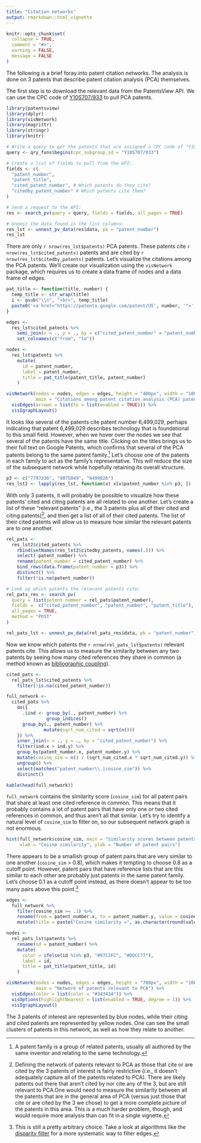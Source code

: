 ```yaml
---
title: "Citation networks"
output: rmarkdown::html_vignette
---
```


```r
knitr::opts_chunk$set(
  collapse = TRUE, 
  comment = "#>", 
  warning = FALSE,
  message = FALSE
)
```

The following is a brief foray into patent citation networks. The analysis is done on 3 patents that describe patent citation analysis (PCA) themselves. 

The first step is to download the relevant data from the PatentsView API. We can use the CPC code of  [Y10S707/933](https://worldwide.espacenet.com/classification#!/CPC=Y10S707/933) to pull PCA patents. 

```r
library(patentsview)
library(dplyr)
library(visNetwork)
library(magrittr)
library(stringr)
library(knitr)

# Write a query to get the patents that are assigned a CPC code of "Y10S707/933": 
query <- qry_funs$begins(cpc_subgroup_id = "Y10S707/933")

# Create a list of fields to pull from the API:
fields <- c(
  "patent_number", 
  "patent_title",
  "cited_patent_number", # Which patents do they cite?
  "citedby_patent_number" # Which patents cite them?
)

# Send a request to the API:
res <- search_pv(query = query, fields = fields, all_pages = TRUE)

# Unnest the data found in the list columns:
res_lst <- unnest_pv_data(res$data, pk = "patent_number")
res_lst
```

There are only `r nrow(res_lst$patents)` PCA patents. These patents cite `r nrow(res_lst$cited_patents)` patents and are cited by `r nrow(res_lst$citedby_patents)` patents. Let's visualize the citations among the PCA patents. We'll create our visualization using the `visNetwork` package, which requires us to create a data frame of nodes and a data frame of edges.

```r
pat_title <- function(title, number) {
  temp_title <- str_wrap(title)
  i <- gsub("\\n", "<br>", temp_title)
  paste0('<a href="https://patents.google.com/patent/US', number, '">', i, '</a>')
}

edges <-
  res_lst$cited_patents %>%
    semi_join(x = ., y = ., by = c("cited_patent_number" = "patent_number")) %>%
    set_colnames(c("from", "to"))

nodes <-
  res_lst$patents %>%
    mutate(
      id = patent_number,
      label = patent_number,
      title = pat_title(patent_title, patent_number)
    )

visNetwork(nodes = nodes, edges = edges, height = "400px", width = "100%",
           main = "Citations among patent citation analysis (PCA) patents") %>%
  visEdges(arrows = list(to = list(enabled = TRUE))) %>%
  visIgraphLayout()
```

It looks like several of the patents cite patent number 6,499,029, perhaps indicating that patent 6,499,029 describes technology that is foundational to this small field. However, when we hover over the nodes we see that several of the patents have the same title. Clicking on the titles brings us to their full text on Google Patents, which confirms that several of the PCA patents belong to the same patent family.[^1]  Let's choose one of the patents in each family to act as the family's representative. This will reduce the size of the subsequent network while hopefully retaining its overall structure.

```r
p3 <- c("7797336", "9075849", "6499026")
res_lst2 <- lapply(res_lst, function(x) x[x$patent_number %in% p3, ])
```

With only 3 patents, it will probably be possible to visualize how these patents' cited and citing patents are all related to one another. Let's create a list of these "relevant patents" (i.e., the 3 patents plus all of their cited and citing patents)[^2], and then get a list of all of _their_ cited patents. The list of their cited patents will allow us to measure how similar the relevant patents are to one another. 

```r
rel_pats <-
  res_lst2$cited_patents %>%
    rbind(setNames(res_lst2$citedby_patents, names(.))) %>% 
    select(-patent_number) %>%
    rename(patent_number = cited_patent_number) %>%
    bind_rows(data.frame(patent_number = p3)) %>% 
    distinct() %>%
    filter(!is.na(patent_number))

# Look up which patents the relevant patents cite:
rel_pats_res <- search_pv(
  query = list(patent_number = rel_pats$patent_number),
  fields =  c("cited_patent_number", "patent_number", "patent_title"), 
  all_pages = TRUE,
  method = "POST"
)

rel_pats_lst <- unnest_pv_data(rel_pats_res$data, pk = "patent_number")
```

Now we know which patents the `r nrow(rel_pats_lst$patents)` relevant patents cite. This allows us to measure the similarity between any two patents by seeing how many cited references they share in common (a method known as [bibliographic coupling](https://en.wikipedia.org/wiki/Bibliographic_coupling)).

```r
cited_pats <-
  rel_pats_lst$cited_patents %>%
    filter(!is.na(cited_patent_number))

full_network <- 
  cited_pats %>%
    do({
      .$ind <- group_by(., patent_number) %>%  
               group_indices()
      group_by(., patent_number) %>%  
              mutate(sqrt_num_cited = sqrt(n()))
    }) %>%
    inner_join(x = ., y = ., by = "cited_patent_number") %>%
    filter(ind.x > ind.y) %>%
    group_by(patent_number.x, patent_number.y) %>% 
    mutate(cosine_sim = n() / (sqrt_num_cited.x * sqrt_num_cited.y)) %>% 
    ungroup() %>%
    select(matches("patent_number\\.|cosine_sim")) %>%
    distinct()

kable(head(full_network))
```

`full_network` contains the similarity score (`cosine_sim`) for all patent pairs that share at least one cited reference in common. This means that it probably contains a lot of patent pairs that have only one or two cited references in common, and thus aren't all that similar. Let's try to identify a natural level of `cosine_sim` to filter on, so our subsequent network graph is not enormous.

```r
hist(full_network$cosine_sim, main = "Similarity scores between patents relevant to PCA",
     xlab = "Cosine similarity", ylab = "Number of patent pairs")
```

There appears to be a smallish group of patent pairs that are very similar to one another (`cosine_sim` > 0.8), which makes it tempting to choose 0.8 as a cutoff point. However, patent pairs that have reference lists that are this similar to each other are probably just patents in the same patent family. Let's choose 0.1 as a cutoff point instead, as there doesn't appear to be too many pairs above this point.[^3] 

```r
edges <- 
  full_network %>%
    filter(cosine_sim >= .1) %>% 
    rename(from = patent_number.x, to = patent_number.y, value = cosine_sim) %>%
    mutate(title = paste("Cosine similarity =", as.character(round(value, 3))))

nodes <-
  rel_pats_lst$patents %>%
    rename(id = patent_number) %>%
    mutate(
      color = ifelse(id %in% p3, "#97C2FC", "#DDCC77"),
      label = id,
      title = pat_title(patent_title, id)
    )

visNetwork(nodes = nodes, edges = edges, height = "700px", width = "100%",
           main = "Network of patents relevant to PCA") %>%
  visEdges(color = list(color = "#343434")) %>%
  visOptions(highlightNearest = list(enabled = TRUE, degree = 1)) %>%
  visIgraphLayout()
```

The 3 patents of interest are represented by blue nodes, while their citing and cited patents are represented by yellow nodes. One can see the small clusters of patents in this network, as well as how they relate to another. 

[^1]: A patent family is a group of related patents, usually all authored by the same inventor and relating to the same technology.
[^2]: Defining the network of patents relevant to PCA as those that cite or are cited by the 3 patents of interest is fairly restrictive (i.e., it doesn't adequately capture all of the patents related to PCA). There are likely patents out there that aren't cited by nor cite any of the 3, but are still relevant to PCA.One would need to measure the similarity between all the patents that are in the general area of PCA (versus just those that cite or are cited by the 3 we chose) to get a more complete picture of the patents in this area. This is a much harder problem, though, and would require more analysis than can fit in a single vignette.
[^3]: This is still a pretty arbitrary choice. Take a look at algorithms like the [disparity filter](http://www.pnas.org/content/106/16/6483.full.pdf) for a more systematic way to filter edges.